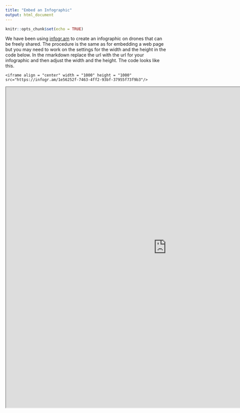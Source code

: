 ```yaml
---
title: "Embed an Infographic"
output: html_document
---
```


```r
knitr::opts_chunk$set(echo = TRUE)
```

We have been using [infogr.am](https://infogr.am/) to create an infographic on drones that can be freely shared. The procedure is the same as for embedding a web page but you may need to work on the settings for the width and the height in the code below. In the rmarkdown replace the url with the url for your infographic and then adjust the width and the height. The code looks like this.

`<iframe align = "center" width = "1000" height = "1000" src="https://infogr.am/1e56252f-7463-4ff2-93bf-37955f73f9b3"/>`


<iframe align = "center" width = "1000" height = "1000" src="https://infogr.am/1e56252f-7463-4ff2-93bf-37955f73f9b3"/>
